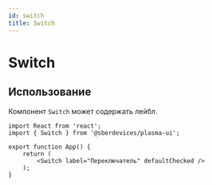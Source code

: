 ```yaml
---
id: switch
title: Switch
---
```



# Switch
<Description name="Switch" />
<PropsTable name="Switch" />
<StorybookLink name="Switch" />

## Использование
Компонент `Switch` может содержать лейбл.

```tsx live
import React from 'react';
import { Switch } from '@sberdevices/plasma-ui';

export function App() {
    return (
        <Switch label="Переключатель" defaultChecked />
    );
}
```
